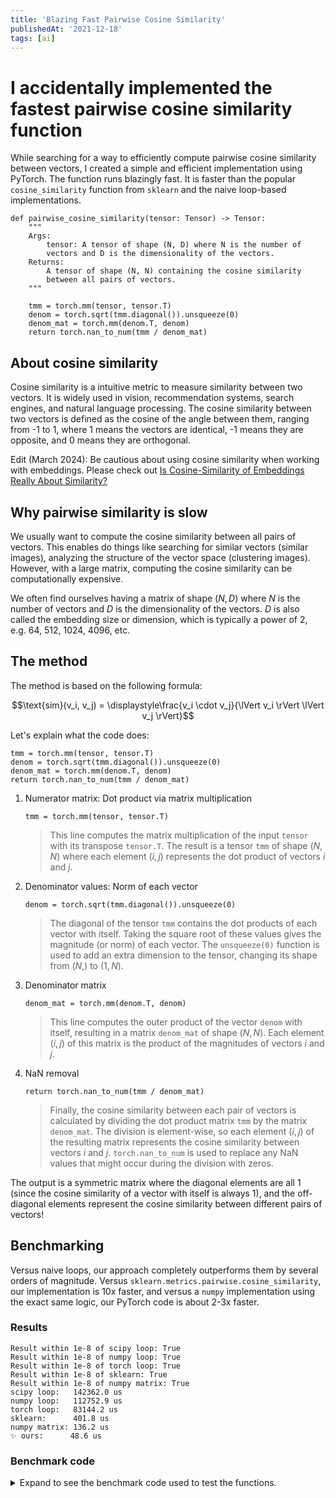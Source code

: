 ```yaml
---
title: 'Blazing Fast Pairwise Cosine Similarity'
publishedAt: '2021-12-18'
tags: [ai]
---
```


# I accidentally implemented the fastest pairwise cosine similarity function

<TimingChart />

While searching for a way to efficiently compute pairwise cosine similarity between vectors, I created a simple and efficient implementation using PyTorch. The function runs blazingly fast. It is faster than the popular `cosine_similarity` function from `sklearn` and the naive loop-based implementations.

```
def pairwise_cosine_similarity(tensor: Tensor) -> Tensor:
    """
    Args:
        tensor: A tensor of shape (N, D) where N is the number of
        vectors and D is the dimensionality of the vectors.
    Returns:
        A tensor of shape (N, N) containing the cosine similarity
        between all pairs of vectors.
    """

    tmm = torch.mm(tensor, tensor.T)
    denom = torch.sqrt(tmm.diagonal()).unsqueeze(0)
    denom_mat = torch.mm(denom.T, denom)
    return torch.nan_to_num(tmm / denom_mat)
```

## About cosine similarity
Cosine similarity is a intuitive metric to measure similarity between two vectors. It is widely used in vision, recommendation systems, search engines, and natural language processing. The cosine similarity between two vectors is defined as the cosine of the angle between them, ranging from -1 to 1, where 1 means the vectors are identical, -1 means they are opposite, and 0 means they are orthogonal.

Edit (March 2024): Be cautious about using cosine similarity when working with embeddings. Please check out [Is Cosine-Similarity of Embeddings Really About
Similarity?](https://arxiv.org/pdf/2403.05440.pdf)

## Why pairwise similarity is slow
We usually want to compute the cosine similarity between all pairs of vectors. This enables do things like searching for similar vectors (similar images), analyzing the structure of the vector space (clustering images). However, with a large matrix, computing the cosine similarity can be computationally expensive.

We often find ourselves having a matrix of shape $(N, D)$ where $N$ is the number of vectors and $D$ is the dimensionality of the vectors. $D$ is also called the embedding size or dimension, which is typically a power of 2, e.g. 64, 512, 1024, 4096, etc.

## The method
The method is based on the following formula:

<center>
$$\text{sim}(v_i, v_j) = \displaystyle\frac{v_i \cdot v_j}{\lVert v_i \rVert \lVert v_j \rVert}$$
</center>

Let's explain what the code does:
```
tmm = torch.mm(tensor, tensor.T)
denom = torch.sqrt(tmm.diagonal()).unsqueeze(0)
denom_mat = torch.mm(denom.T, denom)
return torch.nan_to_num(tmm / denom_mat)
```
1. Numerator matrix: Dot product via matrix multiplication

    `tmm = torch.mm(tensor, tensor.T)`

    > This line computes the matrix multiplication of the input `tensor` with its transpose `tensor.T`. The result is a tensor `tmm` of shape $(N, N)$ where each element $(i, j)$ represents the dot product of vectors $i$ and $j$.

2. Denominator values: Norm of each vector

    `denom = torch.sqrt(tmm.diagonal()).unsqueeze(0)`

    > The diagonal of the tensor `tmm` contains the dot products of each vector with itself. Taking the square root of these values gives the magnitude (or norm) of each vector. The `unsqueeze(0)` function is used to add an extra dimension to the tensor, changing its shape from $(N,)$ to $(1, N)$.

3. Denominator matrix

    `denom_mat = torch.mm(denom.T, denom)`

    > This line computes the outer product of the vector `denom` with itself, resulting in a matrix `denom_mat` of shape $(N, N)$. Each element $(i, j)$ of this matrix is the product of the magnitudes of vectors $i$ and $j$.

4. NaN removal

    `return torch.nan_to_num(tmm / denom_mat)`

    > Finally, the cosine similarity between each pair of vectors is calculated by dividing the dot product matrix `tmm` by the matrix `denom_mat`. The division is element-wise, so each element $(i, j)$ of the resulting matrix represents the cosine similarity between vectors $i$ and $j$. `torch.nan_to_num` is used to replace any NaN values that might occur during the division with zeros.

The output is a symmetric matrix where the diagonal elements are all 1 (since the cosine similarity of a vector with itself is always 1), and the off-diagonal elements represent the cosine similarity between different pairs of vectors!

## Benchmarking
Versus naive loops, our approach completely outperforms them by several orders of magnitude. Versus `sklearn.metrics.pairwise.cosine_similarity`, our implementation is 10x faster, and versus a `numpy` implementation using the exact same logic, our PyTorch code is about 2-3x faster.

### Results
```
Result within 1e-8 of scipy loop: True
Result within 1e-8 of numpy loop: True
Result within 1e-8 of torch loop: True
Result within 1e-8 of sklearn: True
Result within 1e-8 of numpy matrix: True
scipy loop:   142362.0 us
numpy loop:   112752.9 us
torch loop:   83144.2 us
sklearn:      401.8 us
numpy matrix: 136.2 us
✨ ours:      48.6 us
```
### Benchmark code

<details closed="true">
<summary>Expand to see the benchmark code used to test the functions.</summary>
```
import torch
import numpy as np
import scipy
from sklearn.metrics.pairwise import cosine_similarity


def torch_loop_cosine_similarity(tensor, output):
    for i in range(len(tensor)):
        for j in range(len(tensor)):
            output[i, j] = torch.cosine_similarity(
                tensor[i].unsqueeze(0), tensor[j].unsqueeze(0)
            )
    return output


def scipy_loop_cosine_similarity(tensor, output):
    for i in range(len(tensor)):
        for j in range(len(tensor)):
            output[i, j] = scipy.spatial.distance.cosine(tensor[i], tensor[j])
    return output


def numpy_loop_cosine_similarity(tensor, output):
    for i in range(len(tensor)):
        for j in range(len(tensor)):
            output[i, j] = float(
                np.dot(tensor[i], tensor[j])
                / (np.linalg.norm(tensor[i]) * np.linalg.norm(tensor[j]))
            )
    return output


def numpy_matrix_cosine_similarity(tensor):
    tmm = np.matmul(tensor, tensor.T)
    denom = np.sqrt(tmm.diagonal()).unsqueeze(0)
    denom_mat = np.matmul(denom.T, denom)
    return np.nan_to_num(tmm / denom_mat)


def torch_matrix_cosine_similarity(tensor):
    tmm = torch.mm(tensor, tensor.T)
    denom = torch.sqrt(tmm.diagonal()).unsqueeze(0)
    denom_mat = torch.mm(denom.T, denom)
    return torch.nan_to_num(tmm / denom_mat)


if __name__ == "__main__":

    # Create a random data tensor of shape (N=50, D=64)
    data = torch.rand((50, 64))

    # Create the output tensor
    zeros = torch.zeros((data.shape[0], data.shape[0]))

    # Compare across different implementations
    sklearn = torch.Tensor(cosine_similarity(data, data))
    npy_matrix = torch.Tensor(numpy_matrix_cosine_similarity(data))
    npy_loop = numpy_loop_cosine_similarity(data, zeros)
    spy_loop = scipy_loop_cosine_similarity(data, zeros)
    torch_loop = torch_loop_cosine_similarity(data, zeros)
    ours = torch_matrix_cosine_similarity(data)

    print(f"Result within 1e-8 of scipy loop: {bool(torch.allclose(ours, spy_loop))}")
    print(f"Result within 1e-8 of numpy loop: {bool(torch.allclose(ours, npy_loop))}")
    print(f"Result within 1e-8 of torch loop: {bool(torch.allclose(ours, torch_loop))}")
    print(f"Result within 1e-8 of sklearn: {bool(torch.allclose(ours, sklearn))}")
    print(
        f"Result within 1e-8 of numpy matrix: {bool(torch.allclose(ours, npy_matrix))}"
    )

    import timeit

    t0 = timeit.Timer(
        stmt="torch_loop_cosine_similarity(data, output)",
        setup="from __main__ import torch_loop_cosine_similarity; import torch; output = torch.zeros((data.shape[0], data.shape[0]));",
        globals={"data": data},
    )

    t1 = timeit.Timer(
        stmt="cosine_similarity(data, data)",
        setup="from __main__ import cosine_similarity",
        globals={"data": data},
    )

    t2 = timeit.Timer(
        stmt="scipy_loop_cosine_similarity(data, output)",
        setup="from __main__ import scipy_loop_cosine_similarity; import torch; output = torch.zeros((data.shape[0], data.shape[0]));",
        globals={"data": data},
    )

    t5 = timeit.Timer(
        stmt="numpy_loop_cosine_similarity(data, output)",
        setup="from __main__ import numpy_loop_cosine_similarity; import torch; output = torch.zeros((data.shape[0], data.shape[0]));",
        globals={"data": data},
    )

    t3 = timeit.Timer(
        stmt="numpy_matrix_cosine_similarity(data)",
        setup="from __main__ import numpy_matrix_cosine_similarity",
        globals={"data": data},
    )

    t4 = timeit.Timer(
        stmt="torch_matrix_cosine_similarity(data)",
        setup="from __main__ import torch_matrix_cosine_similarity",
        globals={"data": data},
    )

    print(f"scipy loop:   {t2.timeit(100) / 100 * 1e6:>5.1f} us")
    print(f"numpy loop:   {t5.timeit(100) / 100 * 1e6:>5.1f} us")
    print(f"torch loop:   {t0.timeit(100) / 100 * 1e6:>5.1f} us")
    print(f"sklearn:      {t1.timeit(100) / 100 * 1e6:>5.1f} us")
    print(f"numpy matrix: {t3.timeit(100) / 100 * 1e6:>5.1f} us")
    print(f"✨ ours:     {t4.timeit(10) / 100 * 1e6:>5.1f} us")
```
</details>
